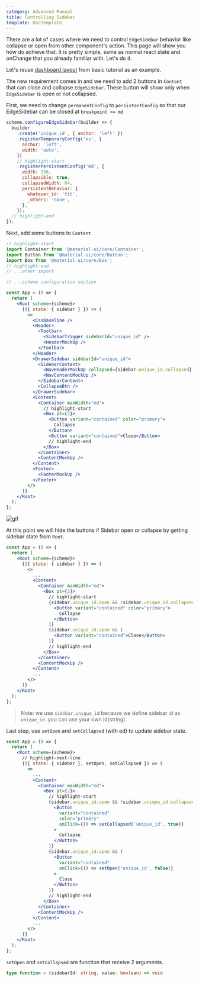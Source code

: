 ```yaml
---
category: Advanced Manual
title: Controlling Sidebar
template: DocTemplate
---
```


There are a lot of cases where we need to control `EdgeSidebar` behavior like collapse or open from
other component's action. This page will show you how do achieve that. It is pretty simple, same as
normal react state and onChange that you already familiar with. Let's do it.

Let's reuse [dashboard layout](/layout/tutorials/dashboard-layout) from basic tutorial as an example.

The new requirement comes in and we need to add 2 buttons in `Content` that can close and collapse `EdgeSidebar`.
These button will show only when `EdgeSidebar` is open or not collapsed.

First, we need to change `permanentConfig` to `persistentConfig` so that our EdgeSidebar can be closed
at `breakpoint >= md`

```js
scheme.configureEdgeSidebar(builder => {
  builder
    .create('unique_id', { anchor: 'left' })
    .registerTemporaryConfig('xs', {
      anchor: 'left',
      width: 'auto',
    })
    // highlight-start
    .registerPersistentConfig('md', {
      width: 256,
      collapsible: true,
      collapsedWidth: 64,
      persistentBehavior: {
        whatever_id: 'fit',
        _others: 'none',
      },
    });
  // highlight-end
});
```

Next, add some buttons to `Content`

```jsx
// highlight-start
import Container from '@material-ui/core/Container';
import Button from '@material-ui/core/Button';
import Box from '@material-ui/core/Box';
// highlight-end
// ...other import

// ...scheme configuration section

const App = () => {
  return (
    <Root scheme={scheme}>
      {({ state: { sidebar } }) => (
        <>
          <CssBaseline />
          <Header>
            <Toolbar>
              <SidebarTrigger sidebarId="unique_id" />
              <HeaderMockUp />
            </Toolbar>
          </Header>
          <DrawerSidebar sidebarId="unique_id">
            <SidebarContent>
              <NavHeaderMockUp collapsed={sidebar.unique_id.collapsed} />
              <NavContentMockUp />
            </SidebarContent>
            <CollapseBtn />
          </DrawerSidebar>
          <Content>
            <Container maxWidth="md">
              // highlight-start
              <Box pt={2}>
                <Button variant="contained" color="primary">
                  Collapse
                </Button>
                <Button variant="contained">Close</Button>
                // highlight-end
              </Box>
            </Container>
            <ContentMockUp />
          </Content>
          <Footer>
            <FooterMockUp />
          </Footer>
        </>
      )}
    </Root>
  );
};
```

![gif](https://media.giphy.com/media/KayvzqjDTbpyFdONRB/giphy.gif)

At this point we will hide the buttons if Sidebar open or collapse by getting sidebar state from `Root`.

```jsx
const App = () => {
  return (
    <Root scheme={scheme}>
      {({ state: { sidebar } }) => (
        <>
          ...
          <Content>
            <Container maxWidth="md">
              <Box pt={2}>
                // highlight-start
                {sidebar.unique_id.open && !sidebar.unique_id.collapsed && (
                  <Button variant="contained" color="primary">
                    Collapse
                  </Button>
                )}
                {sidebar.unique_id.open && (
                  <Button variant="contained">Close</Button>
                )}
                // highlight-end
              </Box>
            </Container>
            <ContentMockUp />
          </Content>
          ...
        </>
      )}
    </Root>
  );
};
```

> Note: we use `sidebar.unique_id` because we define sidebar id as `unique_id`. you can use your own id(string).

Last step, use `setOpen` and `setCollapsed` (with ed) to update sidebar state.

```jsx
const App = () => {
  return (
    <Root scheme={scheme}>
      // highlight-next-line
      {({ state: { sidebar }, setOpen, setCollapsed }) => (
        <>
          ...
          <Content>
            <Container maxWidth="md">
              <Box pt={2}>
                // highlight-start
                {sidebar.unique_id.open && !sidebar.unique_id.collapsed && (
                  <Button
                    variant="contained"
                    color="primary"
                    onClick={() => setCollapsed('unique_id', true)}
                  >
                    Collapse
                  </Button>
                )}
                {sidebar.unique_id.open && (
                  <Button
                    variant="contained"
                    onClick={() => setOpen('unique_id', false)}
                  >
                    Close
                  </Button>
                )}
                // highlight-end
              </Box>
            </Container>
            <ContentMockUp />
          </Content>
          ...
        </>
      )}
    </Root>
  );
};
```

`setOpen` and `setCollapsed` are function that receive 2 arguments.

```typescript
type function = (sidebarId: string, value: boolean) => void
```
